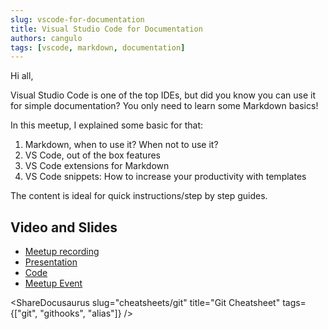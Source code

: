```yaml
---
slug: vscode-for-documentation
title: Visual Studio Code for Documentation
authors: cangulo
tags: [vscode, markdown, documentation]
---
```



Hi all,

Visual Studio Code is one of the top IDEs, but did you know you can use it for simple documentation? You only need to learn some Markdown basics!

In this meetup, I explained some basic for that:

<!--truncate-->

1. Markdown, when to use it? When not to use it?
2. VS Code, out of the box features
3. VS Code extensions for Markdown
4. VS Code snippets: How to increase your productivity with templates

The content is ideal for quick instructions/step by step guides.

## Video and Slides

* [Meetup recording](https://www.dropbox.com/s/ktcrtvg56j6ddhk/visualstudiocodefordocumentation%20on%202020-05-22%2016%3A17.mp4?dl=0)
* [Presentation](https://github.com/cangulo/meetups/raw/master/vs_code_for_docs/2020_05_22_write_bcn/vs_code_for_docs_20200522.pptx)
* [Code](https://github.com/cangulo/meetups/tree/master/vs_code_for_docs/2020_05_22_write_bcn)
* [Meetup Event](https://www.meetup.com/Write-the-Docs-Barcelona/events/270480043/)

<AboutMe/>

<ShareDocusaurus 
  slug="cheatsheets/git" 
  title="Git Cheatsheet" 
  tags={["git", "githooks", "alias"]} />

<Comments />
